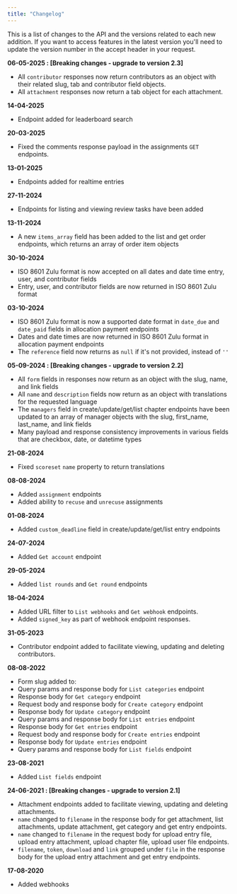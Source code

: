 ```yaml
---
title: "Changelog"
---
```


This is a list of changes to the API and the versions related to each new addition. If you want to access features in the latest version you'll need to update the version number in the accept header in your request.

**06-05-2025 : [Breaking changes - upgrade to version 2.3]**

- All `contributor` responses now return contributors as an object with their related slug, tab and contributor field objects.
- All `attachment` responses now return a tab object for each attachment.

**14-04-2025**

- Endpoint added for leaderboard search

**20-03-2025**

- Fixed the comments response payload in the assignments `GET` endpoints.

**13-01-2025**

- Endpoints added for realtime entries

**27-11-2024**

- Endpoints for listing and viewing review tasks have been added

**13-11-2024**

- A new `items_array` field has been added to the list and get order endpoints, which returns an array of order item objects

**30-10-2024**

- ISO 8601 Zulu format is now accepted on all dates and date time entry, user, and contributor fields
- Entry, user, and contributor fields are now returned in ISO 8601 Zulu format

**03-10-2024**

- ISO 8601 Zulu format is now a supported date format in `date_due` and `date_paid` fields in allocation payment endpoints
- Dates and date times are now returned in ISO 8601 Zulu format in allocation payment endpoints
- The `reference` field now returns as `null` if it's not provided, instead of `''`

**05-09-2024 : [Breaking changes - upgrade to version 2.2]**

- All `form` fields in responses now return as an object with the slug, name, and link fields
- All `name` and `description` fields now return as an object with translations for the requested language
- The `managers` field in create/update/get/list chapter endpoints have been updated to an array of manager objects with the slug, first_name, last_name, and link fields
- Many payload and response consistency improvements in various fields that are checkbox, date, or datetime types

**21-08-2024**

- Fixed `scoreset` `name` property to return translations

**08-08-2024**

- Added `assignment` endpoints
- Added ability to `recuse` and `unrecuse` assignments

**01-08-2024**

- Added `custom_deadline` field in create/update/get/list entry endpoints

**24-07-2024**

- Added `Get account` endpoint

**29-05-2024**

- Added `list rounds` and `Get round` endpoints

**18-04-2024**

- Added URL filter to `List webhooks` and `Get webhook` endpoints.
- Added `signed_key` as part of webhook endpoint responses.

**31-05-2023**

- Contributor endpoint added to facilitate viewing, updating and deleting contributors.

**08-08-2022**

- Form slug added to:
- Query params and response body for `List categories` endpoint
- Response body for `Get category` endpoint
- Request body and response body for `Create category` endpoint
- Response body for `Update category` endpoint
- Query params and response body for `List entries` endpoint
- Response body for `Get entries` endpoint
- Request body and response body for `Create entries` endpoint
- Response body for `Update entries` endpoint
- Query params and response body for `List fields` endpoint

**23-08-2021**

- Added `List fields` endpoint

**24-06-2021 : [Breaking changes - upgrade to version 2.1]**

- Attachment endpoints added to facilitate viewing, updating and deleting attachments.
- `name` changed to `filename` in the response body for get attachment, list attachments, update attachment, get category and get entry endpoints.
- `name` changed to `filename` in the request body for upload entry file, upload entry attachment, upload chapter file, upload user file endpoints.
- `filename`, `token`, `download` and `link` grouped under `file` in the response body for the upload entry attachment and get entry endpoints.

**17-08-2020**

- Added webhooks